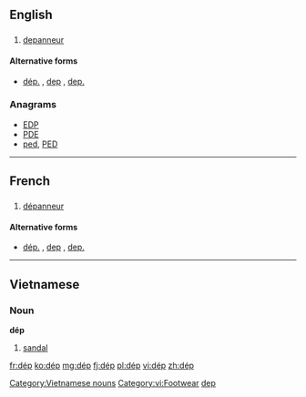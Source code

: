 ==English==

==={{abbreviation-old|en}}===
{{en-abbr}}

# {{context|Quebec|lang=en}} [[depanneur]]

====Alternative forms====
* [[dép.]] , [[dep]] , [[dep.]]

===Anagrams===
* [[EDP#English|EDP]]
* [[PDE#English|PDE]]
* [[ped#English|ped]], [[PED#English|PED]]

----

==French==

==={{abbreviation-old|fr}}===
{{head|fr|abbreviation}}

# {{context|Canada|lang=fr}} [[dépanneur]]

====Alternative forms====
* [[dép.]] , [[dep]] , [[dep.]]

----

==Vietnamese==

===Noun===
'''dép'''

# [[sandal]]

{{attention|vi}}

[[Category:Vietnamese nouns]]
[[Category:vi:Footwear]]
[[Category:English terms spelled with É|dep]]

[[fr:dép]]
[[ko:dép]]
[[mg:dép]]
[[fj:dép]]
[[pl:dép]]
[[vi:dép]]
[[zh:dép]]
